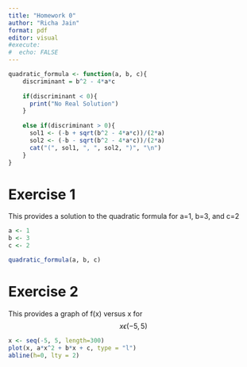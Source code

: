 ```yaml
---
title: "Homework 0"
author: "Richa Jain"
format: pdf
editor: visual
#execute: 
#  echo: FALSE
---
```

```r
quadratic_formula <- function(a, b, c){
    discriminant = b^2 - 4*a*c
    
    if(discriminant < 0){
      print("No Real Solution")
    }
    
    else if(discriminant > 0){
      sol1 <- (-b + sqrt(b^2 - 4*a*c))/(2*a)
      sol2 <- (-b - sqrt(b^2 - 4*a*c))/(2*a)
      cat("(", sol1, ", ", sol2, ")", "\n")
    }
}
```

# Exercise 1
This provides a solution to the quadratic formula for a=1, b=3, and c=2
```r
a <- 1
b <- 3
c <- 2

quadratic_formula(a, b, c)
```

# Exercise 2
This provides a graph of f(x) versus x for $$ x \epsilon (-5,5) $$
```r
x <- seq(-5, 5, length=300)
plot(x, a*x^2 + b*x + c, type = "l")
abline(h=0, lty = 2)
```

